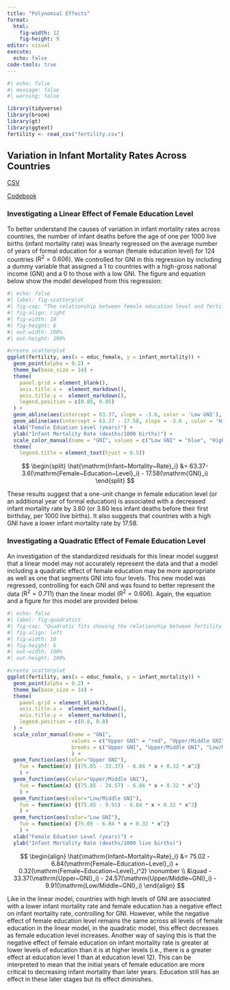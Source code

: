 ```yaml
---
title: "Polynomial Effects"
format:
  html:
    fig-width: 12
    fig-height: 9
editor: visual
execute: 
  echo: false
code-tools: true
---
```


```r
#| echo: false
#| message: false
#| warning: false

library(tidyverse)
library(broom)
library(gt)
library(ggtext)
fertility <- read_csv("fertility.csv")
```

## Variation in Infant Mortality Rates Across Countries

[CSV](https://raw.githubusercontent.com/zief0002/bespectacled-antelope/main/data/fertility.csv)

[Codebook](http://zief0002.github.io/bespectacled-antelope/codebooks/fertility.html)

### Investigating a Linear Effect of Female Education Level

To better understand the causes of variation in infant mortality rates across countries, the number of infant deaths before the age of one per 1000 live births (infant mortality rate) was linearly regressed on the average number of years of formal education for a woman (female education level) for 124 countries ($\mathrm{R}^2 = 0.606$). We controlled for GNI in this regression by including a dummy variable that assigned a 1 to countries with a high-gross national income (GNI) and a 0 to those with a low GNI. The figure and equation below show the model developed from this regression:

```r
#| echo: false
#| label: fig-scatterplot
#| fig-cap: "The relationship between female education level and fertility rate for women in high and low GNI countries."
#| fig-align: right
#| fig-width: 10
#| fig-height: 6
#| out-width: 100%
#| out-height: 100%

#create scatterplot
ggplot(fertility, aes(x = educ_female, y = infant_mortality)) + 
  geom_point(alpha = 0.2) + 
  theme_bw(base_size = 14) +
  theme(
    panel.grid = element_blank(),
    axis.title.x =  element_markdown(),
    axis.title.y =  element_markdown(),
    legend.position = c(0.85, 0.85)
  ) +
  geom_abline(aes(intercept = 63.37, slope = -3.6, color = 'Low GNI'), linetype = 'dashed') + 
  geom_abline(aes(intercept = 63.37 - 17.58, slope = -3.6 , color = 'High GNI'), linetype = 'solid') +
  xlab("Female Eduation Level (years)") +
  ylab("Infant Mortality Rate (deaths/1000 births)") +
  scale_color_manual(name = "GNI", values = c("Low GNI" = "blue", "High GNI" = "red"), breaks = c("High GNI", "Low GNI")) +
  theme(
    legend.title = element_text(hjust = 0.5))
```

$$
\begin{split}
\hat{\mathrm{Infant~Mortality~Rate}_i} &= 63.37- 3.6(\mathrm{Female~Education~Level}_i) - 17.58(\mathrm{GNI}_i)
\end{split}
$$

These results suggest that a one-unit change in female education level (or an additional year of formal education) is associated with a decreased infant mortality rate by 3.60 (or 3.60 less infant deaths before their first birthday, per 1000 live births). It also suggests that countries with a high GNI have a lower infant mortality rate by 17.58.

### Investigating a Quadratic Effect of Female Education Level

An investigation of the standardized residuals for this linear model suggest that a linear model may not accurately represent the data and that a model including a quadratic effect of female education may be more appropriate as well as one that segments GNI into four levels. This new model was regressed, controlling for each GNI and was found to better represent the data ($\mathrm{R}^2 = 0.711$) than the linear model ($\mathrm{R}^2 = 0.606$). Again, the equation and a figure for this model are provided below.

```r
#| echo: false
#| label: fig-quadratics
#| fig-cap: "Quadratic fits showing the relationship between fertility rate and female education level for 4 different GNI levels."
#| fig-align: left
#| fig-width: 10
#| fig-height: 6
#| out-width: 100%
#| out-height: 100%

#create scatterplot
ggplot(fertility, aes(x = educ_female, y = infant_mortality)) + 
  geom_point(alpha = 0.2) + 
  theme_bw(base_size = 14) +
  theme(
    panel.grid = element_blank(),
    axis.title.x =  element_markdown(),
    axis.title.y =  element_markdown(),
    legend.position = c(0.8, 0.8)
  ) +
  scale_color_manual(name = "GNI", 
                     values = c("Upper GNI" = "red", "Upper/Middle GNI" = "orange", "Low/Middle GNI" = "green", "Low GNI" = "blue"), 
                     breaks = c("Upper GNI", "Upper/Middle GNI", "Low/Middle GNI", "Low GNI")
                     ) +
  geom_function(aes(color="Upper GNI"),
    fun = function(x) {(75.05 - 33.37) - 6.84 * x + 0.32 * x^2}
    ) +
  geom_function(aes(color="Upper/Middle GNI"),
    fun = function(x) {(75.05 - 24.57) - 6.84 * x + 0.32 * x^2}
    ) +
  geom_function(aes(color="Low/Middle GNI"),
    fun = function(x) {(75.05 - 9.91) - 6.84 * x + 0.32 * x^2}
    ) +
  geom_function(aes(color="Low GNI"),
    fun = function(x) {75.05 - 6.84 * x + 0.32 * x^2}
    ) +
  xlab("Female Eduation Level (years)") +
  ylab("Infant Mortality Rate (deaths/1000 live births)")
```

$$
\begin{align}
\hat{\mathrm{Infant~Mortality~Rate}_i} &= 75.02 - 6.84(\mathrm{Female~Education~Level}_i) + 0.32(\mathrm{Female~Education~Level}_i^2) \nonumber \\
&\quad - 33.37(\mathrm{Upper~GNI}_i) - 24.57(\mathrm{Upper/Middle~GNI}_i)  - 9.91(\mathrm{Low/Middle~GNI}_i)
\end{align}
$$

Like in the linear model, countries with high levels of GNI are associated with a lower infant mortality rate and female education has a negative effect on infant mortality rate, controlling for GNI. However, while the negative effect of female education level remains the same across all levels of female education in the linear model, in the quadratic model, this effect decreases as female education level increases. Another way of saying this is that the negative effect of female education on infant mortality rate is greater at lower levels of education than it is at higher levels (i.e., there is a greater effect at education level 1 than at education level 12). This can be interpreted to mean that the initial years of female education are more critical to decreasing infant mortality than later years. Education still has an effect in these later stages but its effect diminishes.

